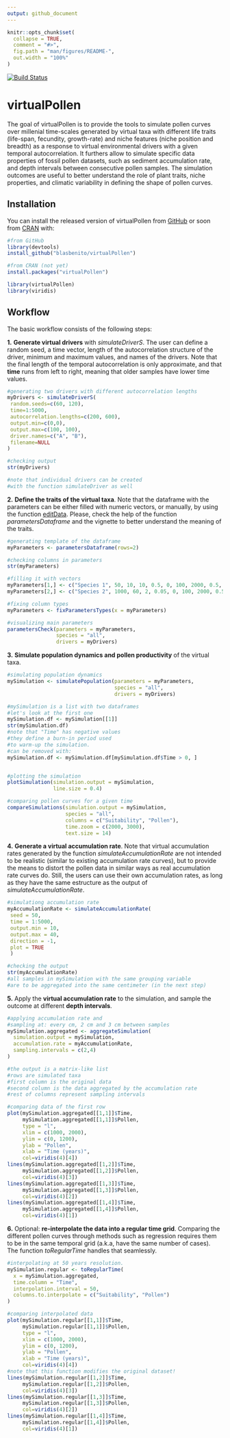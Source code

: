 ```yaml
---
output: github_document
---
```


<!-- README.md is generated from README.Rmd. Please edit that file -->

```r
knitr::opts_chunk$set(
  collapse = TRUE,
  comment = "#>",
  fig.path = "man/figures/README-",
  out.width = "100%"
)
```

[![Build Status](https://travis-ci.org/BlasBenito/virtualPollen.svg?branch=master)](https://travis-ci.org/BlasBenito/virtualPollen)

# virtualPollen

The goal of virtualPollen is to provide the tools to simulate pollen curves over millenial time-scales generated by virtual taxa with different life traits (life-span, fecundity, growth-rate) and niche features (niche position and breadth) as a response to virtual environmental drivers with a given temporal autocorrelation. It furthers allow to simulate specific data properties of fossil pollen datasets, such as sediment accumulation rate, and depth intervals between consecutive pollen samples. The simulation outcomes are useful to better understand the role of plant traits, niche properties, and climatic variability in defining the shape of pollen curves.

## Installation

You can install the released version of virtualPollen from [GitHub](https://github.com/BlasBenito/virtualPollen) or soon from [CRAN](https://CRAN.R-project.org) with:


```r
#from GitHub
library(devtools)
install_github("blasbenito/virtualPollen")

#from CRAN (not yet)
install.packages("virtualPollen")
```

```r
library(virtualPollen)
library(viridis)
```


## Workflow

The basic workflow consists of the following steps:

**1.** **Generate virtual drivers** with *simulateDriverS*. The user can define a random seed, a time vector, length of the autocorrelation structure of the driver, minimum and maximum values, and names of the drivers. Note that the final length of the temporal autocorrelation is only approximate, and that **time** runs from left to right, meaning that older samples have lower time values.

```r
#generating two drivers with different autocorrelation lengths
myDrivers <- simulateDriverS(
 random.seeds=c(60, 120),
 time=1:5000,
 autocorrelation.lengths=c(200, 600),
 output.min=c(0,0),
 output.max=c(100, 100),
 driver.names=c("A", "B"),
 filename=NULL
)

#checking output
str(myDrivers)

#note that individual drivers can be created
#with the function simulateDriver as well
```

**2.** **Define the traits of the virtual taxa**. Note that the dataframe with the parameters can be either filled with numeric vectors, or manually, by using the function [editData](https://cran.r-project.org/web/packages/editData/README.html). Please, check the help of the function *parametersDataframe* and the vignette to better understand the meaning of the traits.

```r
#generating template of the dataframe
myParameters <- parametersDataframe(rows=2)

#checking columns in parameters
str(myParameters)

#filling it with vectors
myParameters[1,] <- c("Species 1", 50, 10, 10, 0.5, 0, 100, 2000, 0.5, 0.5, 75, 10, 75, 15, 200, 600)
myParameters[2,] <- c("Species 2", 1000, 60, 2, 0.05, 0, 100, 2000, 0.5, 0.5, 50, 10, 50, 15, 200, 600)

#fixing column types
myParameters <- fixParametersTypes(x = myParameters)

#visualizing main parameters
parametersCheck(parameters = myParameters, 
                species = "all",
                drivers = myDrivers)

```

**3.** **Simulate population dynamics and pollen productivity** of the virtual taxa.

```r
#simulating population dynamics
mySimulation <- simulatePopulation(parameters = myParameters,
                                   species = "all",
                                   drivers = myDrivers)

#mySimulation is a list with two dataframes
#let's look at the first one
mySimulation.df <- mySimulation[[1]]
str(mySimulation.df)
#note that "Time" has negative values
#they define a burn-in period used
#to warm-up the simulation.
#can be removed with:
mySimulation.df <- mySimulation.df[mySimulation.df$Time > 0, ]


#plotting the simulation
plotSimulation(simulation.output = mySimulation,
               line.size = 0.4)

```

```r
#comparing pollen curves for a given time
compareSimulations(simulation.output = mySimulation,
                   species = "all",
                   columns = c("Suitability", "Pollen"),
                   time.zoom = c(2000, 3000),
                   text.size = 14)
```

**4.** **Generate a virtual accumulation rate**. Note that virtual accumulation rates generated by the function *simulateAccumulationRate* are not intended to be realistic (similar to existing accumulation rate curves), but to provide the means to distort the pollen data in similar ways as real accumulation rate curves do. Still, the users can use their own accumulation rates, as long as they have the same estructure as the output of *simulateAccumulationRate*.

```r

#simulationg accumulation rate
myAccumulationRate <- simulateAccumulationRate(
 seed = 50,
 time = 1:5000,
 output.min = 10,
 output.max = 40,
 direction = -1,
 plot = TRUE
 )

#checking the output
str(myAccumulationRate)
#all samples in mySimulation with the same grouping variable
#are to be aggregated into the same centimeter (in the next step)
```

**5.** Apply the **virtual accumulation rate** to the simulation, and sample the outcome at different **depth intervals**. 

```r
#applying accumulation rate and
#sampling at: every cm, 2 cm and 3 cm between samples
mySimulation.aggregated <- aggregateSimulation(
  simulation.output = mySimulation,
  accumulation.rate = myAccumulationRate,
  sampling.intervals = c(2,4)
)

#the output is a matrix-like list
#rows are simulated taxa
#first column is the original data
#second column is the data aggregated by the accumulation rate
#rest of columns represent sampling intervals

#comparing data of the first row
plot(mySimulation.aggregated[[1,1]]$Time, 
     mySimulation.aggregated[[1,1]]$Pollen,
     type = "l", 
     xlim = c(1000, 2000),
     ylim = c(0, 1200),
     ylab = "Pollen",
     xlab = "Time (years)",
     col=viridis(4)[4])
lines(mySimulation.aggregated[[1,2]]$Time, 
     mySimulation.aggregated[[1,2]]$Pollen,
     col=viridis(4)[3])
lines(mySimulation.aggregated[[1,3]]$Time, 
     mySimulation.aggregated[[1,3]]$Pollen,
     col=viridis(4)[2])
lines(mySimulation.aggregated[[1,4]]$Time, 
     mySimulation.aggregated[[1,4]]$Pollen,
     col=viridis(4)[1])
```

**6.** Optional: **re-interpolate the data into a regular time grid**. Comparing the different pollen curves through methods such as regression requires them to be in the same temporal grid (a.k.a, have the same number of cases). The function *toRegularTime* handles that seamlessly.

```r
#interpolating at 50 years resolution.
mySimulation.regular <- toRegularTime(
  x = mySimulation.aggregated,
  time.column = "Time",
  interpolation.interval = 50,
  columns.to.interpolate = c("Suitability", "Pollen")
)

#comparing interpolated data
plot(mySimulation.regular[[1,1]]$Time, 
     mySimulation.regular[[1,1]]$Pollen,
     type = "l", 
     xlim = c(1000, 2000),
     ylim = c(0, 1200),
     ylab = "Pollen",
     xlab = "Time (years)",
     col=viridis(4)[4])
#note that this function modifies the original dataset!
lines(mySimulation.regular[[1,2]]$Time, 
     mySimulation.regular[[1,2]]$Pollen,
     col=viridis(4)[3])
lines(mySimulation.regular[[1,3]]$Time, 
     mySimulation.regular[[1,3]]$Pollen,
     col=viridis(4)[2])
lines(mySimulation.regular[[1,4]]$Time, 
     mySimulation.regular[[1,4]]$Pollen,
     col=viridis(4)[1])
```

